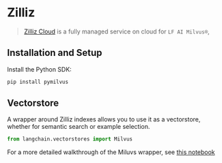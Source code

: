 # Zilliz

>[Zilliz Cloud](https://zilliz.com/doc/quick_start) is a fully managed service on cloud for `LF AI Milvus®`,


## Installation and Setup

Install the Python SDK:
```bash
pip install pymilvus
```

## Vectorstore

A wrapper around Zilliz indexes allows you to use it as a vectorstore,
whether for semantic search or example selection.

```python
from langchain.vectorstores import Milvus
```

For a more detailed walkthrough of the Miluvs wrapper, see [this notebook](/docs/integrations/vectorstores/zilliz.html)
